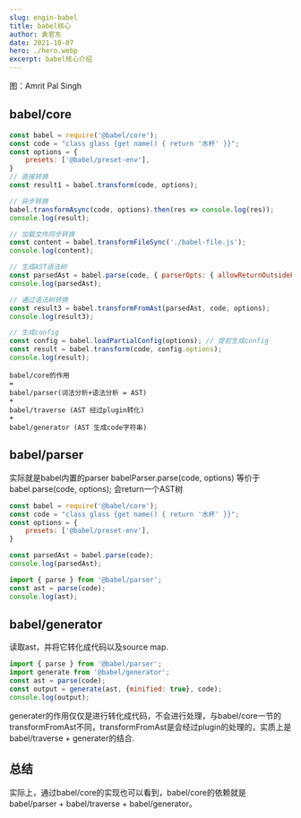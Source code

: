 ```yaml
---
slug: engin-babel
title: babel核心
author: 袁官东
date: 2021-10-07
hero: ./hero.webp
excerpt: babel核心介绍
---
```

<div className={'img-desc'}>图：Amrit Pal Singh</div>


## babel/core

```js
const babel = require('@babel/core');
const code = "class glass {get name() { return '水杯' }}";
const options = {
    presets: ['@babel/preset-env'],
}
// 直接转换
const result1 = babel.transform(code, options);

// 异步转换
babel.transformAsync(code, options).then(res => console.log(res));
console.log(result);

// 加载文件同步转换
const content = babel.transformFileSync('./babel-file.js');
console.log(content);

// 生成AST语法树
const parsedAst = babel.parse(code, { parserOpts: { allowReturnOutsideFunction: true } });
console.log(parsedAst);

// 通过语法树转换
const result3 = babel.transformFromAst(parsedAst, code, options);
console.log(result3);

// 生成config
const config = babel.loadPartialConfig(options); // 提前生成config
const result = babel.transform(code, config.options);
console.log(result);
```

```
babel/core的作用
= 
babel/parser(词法分析+语法分析 = AST) 
+ 
babel/traverse (AST 经过plugin转化) 
+ 
babel/generator (AST 生成code字符串)
```

## babel/parser

实际就是babel内置的parser
babelParser.parse(code, options) 等价于babel.parse(code, options); 会return一个AST树

```js
const babel = require('@babel/core');
const code = "class glass {get name() { return '水杯' }}";
const options = {
    presets: ['@babel/preset-env'],
}

const parsedAst = babel.parse(code);
console.log(parsedAst);

import { parse } from '@babel/parser';
const ast = parse(code);
console.log(ast);
```

## babel/generator

读取ast，并将它转化成代码以及source map.

```js
import { parse } from '@babel/parser';
import generate from '@babel/generator';
const ast = parse(code);
const output = generate(ast, {minified: true}, code);
console.log(output);
```

generater的作用仅仅是进行转化成代码，不会进行处理，与babel/core一节的transformFromAst不同，transformFromAst是会经过plugin的处理的，实质上是babel/traverse + generater的结合.


## 总结

实际上，通过babel/core的实现也可以看到，babel/core的依赖就是babel/parser + babel/traverse + babel/generator。

